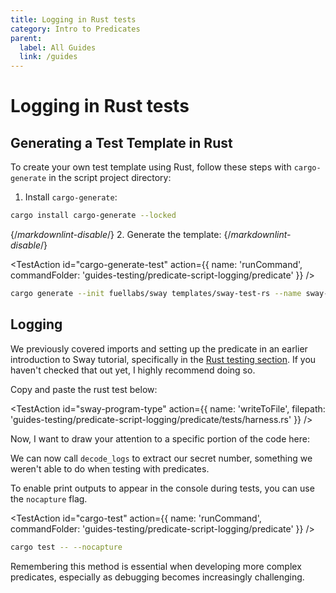 ```yaml
---
title: Logging in Rust tests
category: Intro to Predicates
parent:
  label: All Guides
  link: /guides
---
```


# Logging in Rust tests

## Generating a Test Template in Rust

To create your own test template using Rust, follow these steps with `cargo-generate` in the script project directory:

1. Install `cargo-generate`:

```bash
cargo install cargo-generate --locked
```

{/*markdownlint-disable*/}
2. Generate the template:
{/*markdownlint-disable*/}

<TestAction
id="cargo-generate-test"
action={{
  name: 'runCommand',
  commandFolder: 'guides-testing/predicate-script-logging/predicate'
}}
/>

```bash
cargo generate --init fuellabs/sway templates/sway-test-rs --name sway-store
```

## Logging

We previously covered imports and setting up the predicate in an earlier introduction to Sway tutorial, specifically in the [Rust testing section](https://docs.fuel.network/guides/intro-to-sway/rust-sdk/). If you haven't checked that out yet, I highly recommend doing so.

Copy and paste the rust test below:

<TestAction
id="sway-program-type"
action={{
  name: 'writeToFile',
  filepath: 'guides-testing/predicate-script-logging/predicate/tests/harness.rs'
}}
/>

<CodeImport
  file="../../examples/intro-to-predicates/script-test-example/tests/harness.rs"
  comment="all"
  commentType="//"
  lang="sway"
/>

Now, I want to draw your attention to a specific portion of the code here:

<CodeImport
  file="../../examples/intro-to-predicates/script-test-example/tests/harness.rs"
  comment="logs"
  commentType="//"
  lang="sway"
/>

We can now call `decode_logs` to extract our secret number, something we weren't able to do when testing with predicates.

To enable print outputs to appear in the console during tests, you can use the `nocapture` flag.

<TestAction
id="cargo-test"
action={{
  name: 'runCommand',
  commandFolder: 'guides-testing/predicate-script-logging/predicate'
}}
/>

```sh
cargo test -- --nocapture
```

Remembering this method is essential when developing more complex predicates, especially as debugging becomes increasingly challenging.
